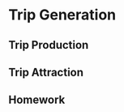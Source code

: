 # Trip Generation {#chap-tripgen}


## Trip Production


## Trip Attraction


## Homework {-#hw-tripgen}